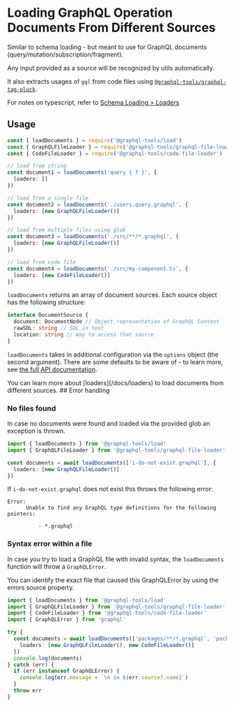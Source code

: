 
# Loading GraphQL Operation Documents From Different Sources

Similar to schema loading - but meant to use for GraphQL documents (query/mutation/subscription/fragment).

Any input provided as a source will be recognized by utils automatically.

It also extracts usages of `gql` from code files using [`@graphql-tools/graphql-tag-pluck`](/docs/graphql-tag-pluck).

For notes on typescript, refer to [Schema Loading > Loaders](/docs/schema-loading#loaders)

## Usage

```ts
const { loadDocuments } = require('@graphql-tools/load')
const { GraphQLFileLoader } = require('@graphql-tools/graphql-file-loader')
const { CodeFileLoader } = require('@graphql-tools/code-file-loader')

// load from string
const document1 = loadDocuments('query { f }', {
  loaders: []
})

// load from a single file
const document2 = loadDocuments('./users.query.graphql', {
  loaders: [new GraphQLFileLoader()]
})

// load from multiple files using glob
const document3 = loadDocuments('./src/**/*.graphql', {
  loaders: [new GraphQLFileLoader()]
})

// load from code file
const document4 = loadDocuments('./src/my-component.ts', {
  loaders: [new CodeFileLoader()]
})
```

`loadDocuments` returns an array of document sources. Each source object has the following structure:

```ts
interface DocumentSource {
  document: DocumentNode // Object representation of GraphQL Content
  rawSDL: string // SDL in text
  location: string // Way to access that source
}
```

`loadDocuments` takes in additional configuration via the `options` object (the second argument). There are some defaults to be aware of - to learn more, see [the full API documentation](/docs/api/modules/load/#loaddocuments).

<Callout type="info">
  You can learn more about [loaders](/docs/loaders) to load documents from different sources.
</Callout>
## Error handling

### No files found

In case no documents were found and loaded via the provided glob an exception is thrown.

```ts
import { loadDocuments } from '@graphql-tools/load'
import { GraphQLFileLoader } from '@graphql-tools/graphql-file-loader'

const documents = await loadDocuments(['i-do-not-exist.graphql'], {
  loaders: [new GraphQLFileLoader()]
})
```

If `i-do-not-exist.graphql` does not exist this throws the following error:

```
Error:
      Unable to find any GraphQL type definitions for the following pointers:

          - *.graphql
```

### Syntax error within a file

In case you try to load a GraphQL file with invalid syntax, the `loadDocuments` function will throw a `GraphQLError`.

You can identify the exact file that caused this GraphQLError by using the errors source property.

```ts
import { loadDocuments } from '@graphql-tools/load'
import { GraphQLFileLoader } from '@graphql-tools/graphql-file-loader'
import { CodeFileLoader } from '@graphql-tools/code-file-loader'
import { GraphQLError } from 'graphql'

try {
  const documents = await loadDocuments(['packages/**/*.graphql', 'packages/**/*.ts(x)'], {
    loaders: [new GraphQLFileLoader(), new CodeFileLoader()]
  })
  console.log(documents)
} catch (err) {
  if (err instanceof GraphQLError) {
    console.log(err.message + `\n in ${err.source?.name}`)
  }
  throw err
}
```
